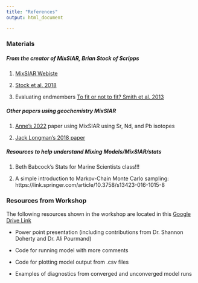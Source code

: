 ```yaml
---
title: "References"
output: html_document

---
```


### Materials

##### From the creator of MixSIAR, Brian Stock of Scripps

1. [MixSIAR Webiste](https://brianstock.github.io/mixsiar/#:~:text=MixSIAR%20is%20an%20open-source,following%20the%20MixSIAR%20model%20framework.)

2. [Stock et al. 2018](https://peerj.com/articles/5096/) 

3. Evaluating endmembers [To fit or not to fit? Smith et al. 2013](https://besjournals.onlinelibrary.wiley.com/doi/full/10.1111/2041-210X.12048)

##### Other papers using geochemistry MixSIAR

1. [Anne's 2022](https://agupubs.onlinelibrary.wiley.com/doi/10.1029/2021GL097344) paper using MixSIAR using Sr, Nd, and Pb isotopes

2. [Jack Longman's 2018 paper](https://www.nature.com/articles/s41598-018-24474-0)

##### Resources to help understand Mixing Models/MixSIAR/stats

1. Beth Babcock's Stats for Marine Scientists class!!!

2. A simple introduction to Markov-Chain Monte Carlo sampling: https://link.springer.com/article/10.3758/s13423-016-1015-8
 
### Resources from Workshop

The following resources shown in the workshop are located in this [Google Drive Link](https://drive.google.com/drive/folders/1tZyS7aPl-kuyBMCGesV0w6l1YfVpJDp6?usp=sharing)

- Power point presentation (including contributions from Dr. Shannon Doherty and Dr. Ali Pourmand)

- Code for running model with more comments

- Code for plotting model output from .csv files

- Examples of diagnostics from converged and unconverged model runs


